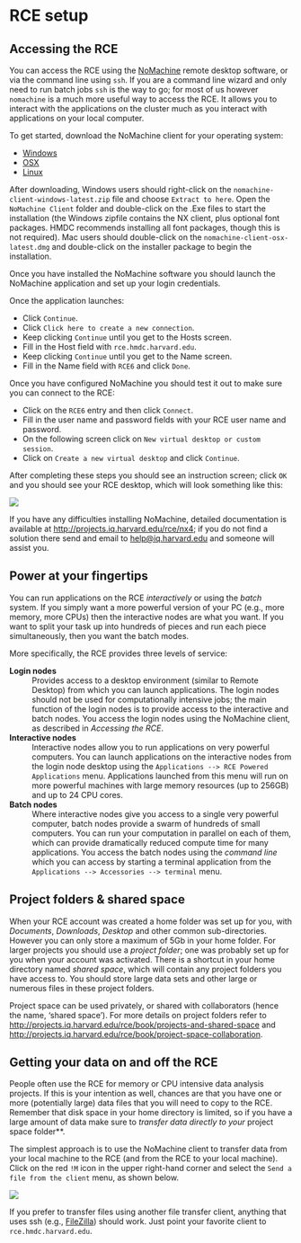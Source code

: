 
# RCE setup


## Accessing the RCE

You can access the RCE using the
[NoMachine](http://projects.iq.harvard.edu/rce/nx4_installation) remote
desktop software, or via the command line using `ssh`. If you are a
command line wizard and only need to run batch jobs `ssh` is the way to
go; for most of us however `nomachine` is a much more useful way to
access the RCE. It allows you to interact with the applications on the
cluster much as you interact with applications on your local computer.

To get started, download the NoMachine client for your operating system:

-   [Windows](http://downloads.hmdc.harvard.edu/nx/4/nomachine-client-windows-latest.zip)
-   [OSX](http://downloads.hmdc.harvard.edu/nx/4/nomachine-client-osx-latest.dmg)
-   [Linux](http://downloads.hmdc.harvard.edu/nx/4/nomachine-client-linux-latest.zip)

After downloading, Windows users should right-click on the
`nomachine-client-windows-latest.zip` file and choose `Extract to here`.
Open the `NoMachine Client` folder and double-click on the .Exe files to
start the installation (the Windows zipfile contains the NX client, plus optional
    font packages. HMDC recommends installing all font packages, though
    this is not required). Mac users should double-click on the
`nomachine-client-osx-latest.dmg` and double-click on the installer
package to begin the installation.

Once you have installed the NoMachine software you should launch the
NoMachine application and set up your login credentials.

Once the application launches:

-   Click `Continue`.
-   Click `Click here to create a new connection`.
-   Keep clicking `Continue` until you get to the Hosts screen.
-   Fill in the Host field with `rce.hmdc.harvard.edu`.
-   Keep clicking `Continue` until you get to the Name screen.
-   Fill in the Name field with `RCE6` and click `Done`.

Once you have configured NoMachine you should test it out to make sure
you can connect to the RCE:

-   Click on the `RCE6` entry and then click `Connect`.
-   Fill in the user name and password fields with your RCE user name and password.
-   On the following screen click on `New virtual desktop or custom session`.
-   Click on `Create a new virtual desktop` and click `Continue`.

After completing these steps you should see an instruction screen; click
`OK` and you should see your RCE desktop, which will look something like
this:

![](images/rceDesktop.png)

If you have any difficulties installing NoMachine, detailed
documentation is available at <http://projects.iq.harvard.edu/rce/nx4>;
if you do not find a solution there send and email to
[help@iq.harvard.edu](mailto:help@iq.harvard.edu) and someone will assist you.


## Power at your fingertips

You can run applications on the RCE *interactively* or using the *batch*
system. If you simply want a more powerful version of your PC (e.g.,
more memory, more CPUs) then the interactive nodes are what you want. If
you want to split your task up into hundreds of pieces and run each
piece simultaneously, then you want the batch modes.

More specifically, the RCE provides three levels of service:

**Login nodes**
:   Provides access to a desktop environment (similar to Remote Desktop)
    from which you can launch applications. The login nodes should not
    be used for computationally intensive jobs; the main function of the
    login nodes is to provide access to the interactive and batch nodes.
    You access the login nodes using the NoMachine client, as described
    in *Accessing the RCE*.

**Interactive nodes**
:    Interactive nodes allow you to run applications on very powerful
    computers. You can launch applications on the interactive nodes from
    the login node desktop using the
    `Applications --> RCE Powered Applications` menu. Applications
    launched from this menu will run on more powerful machines with
    large memory resources (up to 256GB) and up to 24 CPU cores.

**Batch nodes**
:   Where interactive nodes give you access to a single very powerful
    computer, batch nodes provide a swarm of hundreds of small
    computers. You can run your computation in parallel on each of them,
    which can provide dramatically reduced compute time for many
    applications. You access the batch nodes using the *command line*
    which you can access by starting a terminal application from the
    `Applications --> Accessories --> terminal` menu.


## Project folders & shared space

When your RCE account was created a home folder was set up for you, with
*Documents*, *Downloads*, *Desktop* and other common sub-directories.
However you can only store a maximum of 5Gb in your home folder. For
larger projects you should use a *project folder*; one was probably set
up for you when your account was activated. There is a shortcut in your
home directory named *shared space*, which will contain any project
folders you have access to. You should store large data sets and other
large or numerous files in these project folders.

Project space can be used privately, or shared with collaborators (hence
the name, 'shared space'). For more details on project folders refer to
<http://projects.iq.harvard.edu/rce/book/projects-and-shared-space> and
<http://projects.iq.harvard.edu/rce/book/project-space-collaboration>.


## Getting your data on and off the RCE

People often use the RCE for memory or CPU intensive data analysis
projects. If this is your intention as well, chances are that you have
one or more (potentially large) data files that you will need to copy to
the RCE. Remember that disk space in your home directory is limited, so
if you have a large amount of data make sure to *transfer data directly
to your *project space folder**.

The simplest approach is to use the NoMachine client to transfer data
from your local machine to the RCE (and from the RCE to your local
machine). Click on the red `!M` icon in the upper right-hand corner and
select the `Send a file from the client` menu, as shown below.

![](images/NoMachineMenu.png)

If you prefer to transfer files using another file transfer client,
anything that uses ssh (e.g.,
[FileZilla](http://filezilla-project.org/)) should work. Just point your
favorite client to `rce.hmdc.harvard.edu`.
